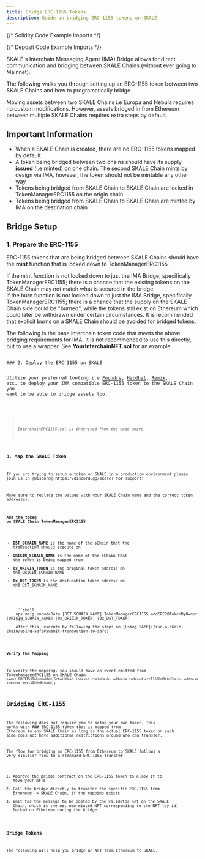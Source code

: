 ```yaml
---
title: Bridge ERC-1155 Tokens
description: Guide on bridging ERC-1155 tokens on SKALE
---
```



{/* Solidity Code Example Imports */}

{/* Deposit Code Example Imports */}

SKALE's Interchain Messaging Agent (IMA) Bridge allows for direct communication and bridging between SKALE Chains (without ever going to Mainnet).

The following walks you through setting up an ERC-1155 token between two SKALE Chains and how to programatically bridge.

<Aside type="note">
Moving assets between two SKALE Chains i.e Europa and Nebula requires no custom modifications. However, assets bridged in from Ethereum between multiple SKALE Chains requires extra steps by default.
</Aside>

## Important Information
- When a SKALE Chain is created, there are no ERC-1155 tokens mapped by default
- A token being bridged between two chains should have its supply **issued** (i.e minted) on one chain. The second SKALE Chain mints by design via IMA, however, the token should not be mintable any other way
- Tokens being bridged from SKALE Chain to SKALE Chain are locked in TokenManagerERC1155 on the origin chain
- Tokens being bridged from SKALE Chain to SKALE Chain are minted by IMA on the destination chain

## Bridge Setup

### 1. Prepare the ERC-1155

ERC-1155 tokens that are being bridged between SKALE Chains should have the **mint** function that is locked down to TokenManagerERC1155. 

<Aside type="danger" title="Caution on Minting">
If the mint function is not locked down to just the IMA Bridge, specifically TokenManagerERC1155; there is a chance that the existing tokens on the SKALE Chain may not match what is secured in the bridge.
</Aside>

<Aside type="caution" title="Caution on Burning">
If the burn function is not locked down to just the IMA Bridge, specifically TokenManagerERC1155; there is a chance that the supply on the SKALE Chain side could be "burned", while the tokens still exist on Ethereum which could later be withdrawn under certain circumstances. It is recommended that explicit burns on a SKALE Chain should be avoided for bridged tokens.
</Aside>

The following is the base interchain token code that meets the above bridging requirements for IMA. It is not recommended to use this directly, but to use a wrapper. See **YourInterchainNFT.sol** for an example.

<Code code={InterchainERC1155Code} lang="solidity" title="InterchainERC1155.sol" />
### 2. Deploy the ERC-1155 on SKALE

Utilize your preferred tooling i.e [Foundry](https://getfoundry.sh), [Hardhat](https://hardhat.org), [Remix](https://remix.ethereum.org/#lang=en&optimize=false&runs=200&evmVersion=paris&version=soljson-v0.8.19+commit.7dd6d404.js), etc. to deploy your IMA compatible ERC-1155 token to the SKALE Chain you want to be able to bridge assets too.

<Code code={InGameTokensCode} lang="solidity" title="InGameTokens.sol" />

> *InterchainERC1155.sol is inherited from the code above*

### 3. Map the SKALE Token

<Aside type="note">
If you are trying to setup a token on SKALE in a production environment please join us in [Discord](https://discord.gg/skale) for support!
</Aside>

<Aside type="caution">
Make sure to replace the values with your SKALE Chain name and the correct token addresses.
</Aside>

#### Add the token on SKALE Chain TokenManagerERC1155
- **DST_SCHAIN_NAME** is the name of the sChain that the transaction should execute on
- **ORIGIN_SCHAIN_NAME** is the name of the sChain that the token is being mapped from
- **0x_ORIGIN_TOKEN** is the original token address on the ORIGIN_SCHAIN_NAME
- **0x_DST_TOKEN** is the destination token address on the DST_SCHAIN_NAME

<Tabs>
  <TabItem label="Multisigwallet CLI">
    ```shell
    npx msig encodeData [DST_SCHAIN_NAME] TokenManagerERC1155 addERC20TokenByOwner [ORIGIN_SCHAIN_NAME] [0x_ORIGIN_TOKEN] [0x_DST_TOKEN]
    ```
    After this, execute by following the steps on [Using SAFE](/run-a-skale-chain/using-safe#submit-transaction-to-safe)
  </TabItem>
</Tabs>

#### Verify the Mapping

To verify the mapping, you should have an event emitted from TokenManagerERC1155 on SKALE Chain - `event ERC1155TokenAdded(SchainHash indexed chainHash, address indexed erc1155OnMainChain, address indexed erc1155OnSchain);`

## Bridging ERC-1155

The following does not require you to setup your own token. This works with **ANY** ERC-1155 token that is mapped from Ethereum to any SKALE Chain as long as the actual ERC-1155 token on each side does not have additional restrictions around who can transfer.

The flow for bridging an ERC-1155 from Ethereum to SKALE follows a very similiar flow to a standard ERC-1155 transfer:

1. Approve the bridge contract on the ERC-1155 token to allow it to move your NFTs
2. Call the bridge directly to transfer the specific ERC-1155 from Ethereum -> SKALE Chain, if the mapping exists
3. Wait for the message to be posted by the validator set on the SKALE Chain, which is the net-new minted NFT corresponding to the NFT (by id) locked on Ethereum during the bridge

### Bridge Tokens

The following will help you bridge an NFT from Ethereum to SKALE.
<Tabs>
  <TabItem label="bridge.js">
    <Code code={bridgeERC1155Js} lang="js" />
  </TabItem>
  <TabItem label="bridgeBatch.js">
    <Code code={bridgeERC1155BatchJs} lang="js" />
  </TabItem>
</Tabs>